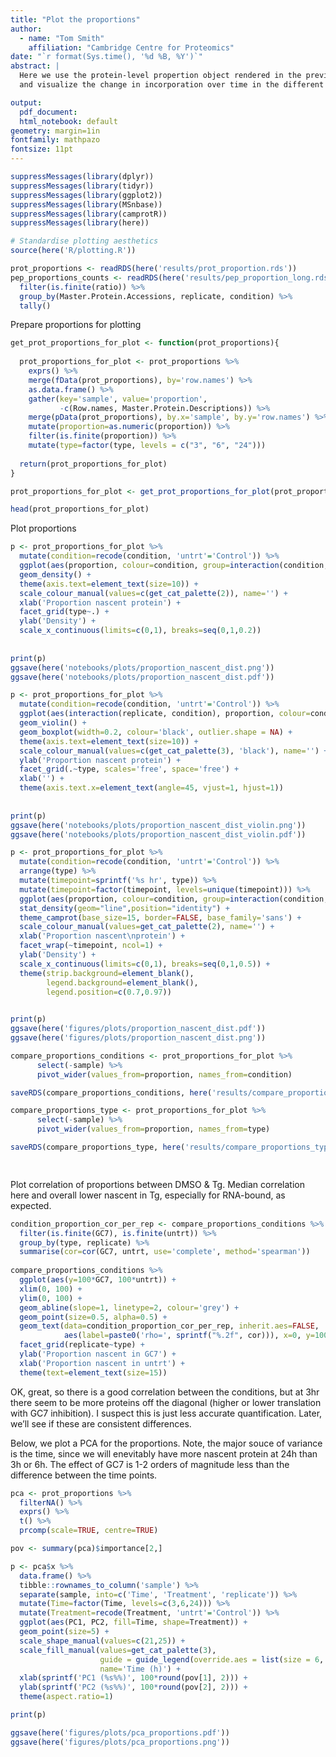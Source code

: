```yaml
---
title: "Plot the proportions"
author:
  - name: "Tom Smith"
    affiliation: "Cambridge Centre for Proteomics"
date: "`r format(Sys.time(), '%d %B, %Y')`"
abstract: | 
  Here we use the protein-level propertion object rendered in the previous notebook 
  and visualize the change in incorporation over time in the different samples.

output:
  pdf_document:
  html_notebook: default
geometry: margin=1in
fontfamily: mathpazo
fontsize: 11pt
---
```



```r
suppressMessages(library(dplyr))
suppressMessages(library(tidyr))
suppressMessages(library(ggplot2))
suppressMessages(library(MSnbase))
suppressMessages(library(camprotR))
suppressMessages(library(here))

# Standardise plotting aesthetics
source(here('R/plotting.R'))

```



```r
prot_proportions <- readRDS(here('results/prot_proportion.rds'))
pep_proportions_counts <- readRDS(here('results/pep_proportion_long.rds')) %>%
  filter(is.finite(ratio)) %>%
  group_by(Master.Protein.Accessions, replicate, condition) %>%
  tally()
```

Prepare proportions for plotting
```r
get_prot_proportions_for_plot <- function(prot_proportions){
  
  prot_proportions_for_plot <- prot_proportions %>%
    exprs() %>%
    merge(fData(prot_proportions), by='row.names') %>%
    as.data.frame() %>%
    gather(key='sample', value='proportion',
           -c(Row.names, Master.Protein.Descriptions)) %>%
    merge(pData(prot_proportions), by.x='sample', by.y='row.names') %>%
    mutate(proportion=as.numeric(proportion)) %>%
    filter(is.finite(proportion)) %>%
    mutate(type=factor(type, levels = c("3", "6", "24")))
  
  return(prot_proportions_for_plot)
}

prot_proportions_for_plot <- get_prot_proportions_for_plot(prot_proportions)

head(prot_proportions_for_plot)

```


Plot proportions
```r

p <- prot_proportions_for_plot %>%
  mutate(condition=recode(condition, 'untrt'='Control')) %>%
  ggplot(aes(proportion, colour=condition, group=interaction(condition, replicate))) +
  geom_density() +
  theme(axis.text=element_text(size=10)) +
  scale_colour_manual(values=c(get_cat_palette(2)), name='') +
  xlab('Proportion nascent protein') +
  facet_grid(type~.) +
  ylab('Density') +
  scale_x_continuous(limits=c(0,1), breaks=seq(0,1,0.2))
      
    
print(p)
ggsave(here('notebooks/plots/proportion_nascent_dist.png'))
ggsave(here('notebooks/plots/proportion_nascent_dist.pdf'))

```


```r
p <- prot_proportions_for_plot %>%
  mutate(condition=recode(condition, 'untrt'='Control')) %>%
  ggplot(aes(interaction(replicate, condition), proportion, colour=condition)) +
  geom_violin() +
  geom_boxplot(width=0.2, colour='black', outlier.shape = NA) +
  theme(axis.text=element_text(size=10)) +
  scale_colour_manual(values=c(get_cat_palette(3), 'black'), name='') +
  ylab('Proportion nascent protein') +
  facet_grid(.~type, scales='free', space='free') +
  xlab('') +
  theme(axis.text.x=element_text(angle=45, vjust=1, hjust=1))
      
    
print(p)
ggsave(here('notebooks/plots/proportion_nascent_dist_violin.png'))
ggsave(here('notebooks/plots/proportion_nascent_dist_violin.pdf'))
```
```r
p <- prot_proportions_for_plot %>%
  mutate(condition=recode(condition, 'untrt'='Control')) %>%
  arrange(type) %>%
  mutate(timepoint=sprintf('%s hr', type)) %>%
  mutate(timepoint=factor(timepoint, levels=unique(timepoint))) %>%
  ggplot(aes(proportion, colour=condition, group=interaction(condition, replicate))) +
  stat_density(geom="line",position="identity") +
  theme_camprot(base_size=15, border=FALSE, base_family='sans') +
  scale_colour_manual(values=get_cat_palette(2), name='') +
  xlab('Proportion nascent\nprotein') +
  facet_wrap(~timepoint, ncol=1) +
  ylab('Density') +
  scale_x_continuous(limits=c(0,1), breaks=seq(0,1,0.5)) +
  theme(strip.background=element_blank(),
        legend.background=element_blank(),
        legend.position=c(0.7,0.97))
  

print(p)
ggsave(here('figures/plots/proportion_nascent_dist.pdf'))
ggsave(here('figures/plots/proportion_nascent_dist.png'))

```

```r
compare_proportions_conditions <- prot_proportions_for_plot %>%
      select(-sample) %>%
      pivot_wider(values_from=proportion, names_from=condition)

saveRDS(compare_proportions_conditions, here('results/compare_proportions_conditions.rds'))

compare_proportions_type <- prot_proportions_for_plot %>%
      select(-sample) %>%
      pivot_wider(values_from=proportion, names_from=type)

saveRDS(compare_proportions_type, here('results/compare_proportions_type.rds'))
  



```




Plot correlation of proportions between DMSO & Tg. Median correlation here and overall lower nascent in Tg, especially for RNA-bound, as expected.
```r
condition_proportion_cor_per_rep <- compare_proportions_conditions %>%
  filter(is.finite(GC7), is.finite(untrt)) %>%
  group_by(type, replicate) %>%
  summarise(cor=cor(GC7, untrt, use='complete', method='spearman'))
  
compare_proportions_conditions %>%
  ggplot(aes(y=100*GC7, 100*untrt)) +
  xlim(0, 100) +
  ylim(0, 100) +
  geom_abline(slope=1, linetype=2, colour='grey') +
  geom_point(size=0.5, alpha=0.5) +
  geom_text(data=condition_proportion_cor_per_rep, inherit.aes=FALSE,
            aes(label=paste0('rho=', sprintf("%.2f", cor))), x=0, y=100, hjust=0, size=3) +
  facet_grid(replicate~type) +
  ylab('Proportion nascent in GC7') +
  xlab('Proportion nascent in untrt') +
  theme(text=element_text(size=15))
```   
OK, great, so there is a good correlation between the conditions, but at 3hr there seem to be more proteins off the diagonal (higher or lower translation with GC7 inhibition). I suspect this is just less accurate quantification. Later, we'll see if these are consistent differences.


Below, we plot a PCA for the proportions. Note, the major souce of variance is the time, since we will enevitably have more nascent protein at 24h than 3h or 6h. The effect of GC7 is 1-2 orders of magnitude less than the difference between the time points.

```r
pca <- prot_proportions %>%
  filterNA() %>%
  exprs() %>%
  t() %>%
  prcomp(scale=TRUE, centre=TRUE)

pov <- summary(pca)$importance[2,]

p <- pca$x %>%
  data.frame() %>%
  tibble::rownames_to_column('sample') %>%
  separate(sample, into=c('Time', 'Treatment', 'replicate')) %>%
  mutate(Time=factor(Time, levels=c(3,6,24))) %>%
  mutate(Treatment=recode(Treatment, 'untrt'='Control')) %>%
  ggplot(aes(PC1, PC2, fill=Time, shape=Treatment)) +
  geom_point(size=5) +
  scale_shape_manual(values=c(21,25)) +
  scale_fill_manual(values=get_cat_palette(3),
                    guide = guide_legend(override.aes = list(size = 6, shape = 21)),
                    name='Time (h)') +
  xlab(sprintf('PC1 (%s%%)', 100*round(pov[1], 2))) +
  ylab(sprintf('PC2 (%s%%)', 100*round(pov[2], 2))) +
  theme(aspect.ratio=1)

print(p)

ggsave(here('figures/plots/pca_proportions.pdf'))
ggsave(here('figures/plots/pca_proportions.png'))
  
```

 